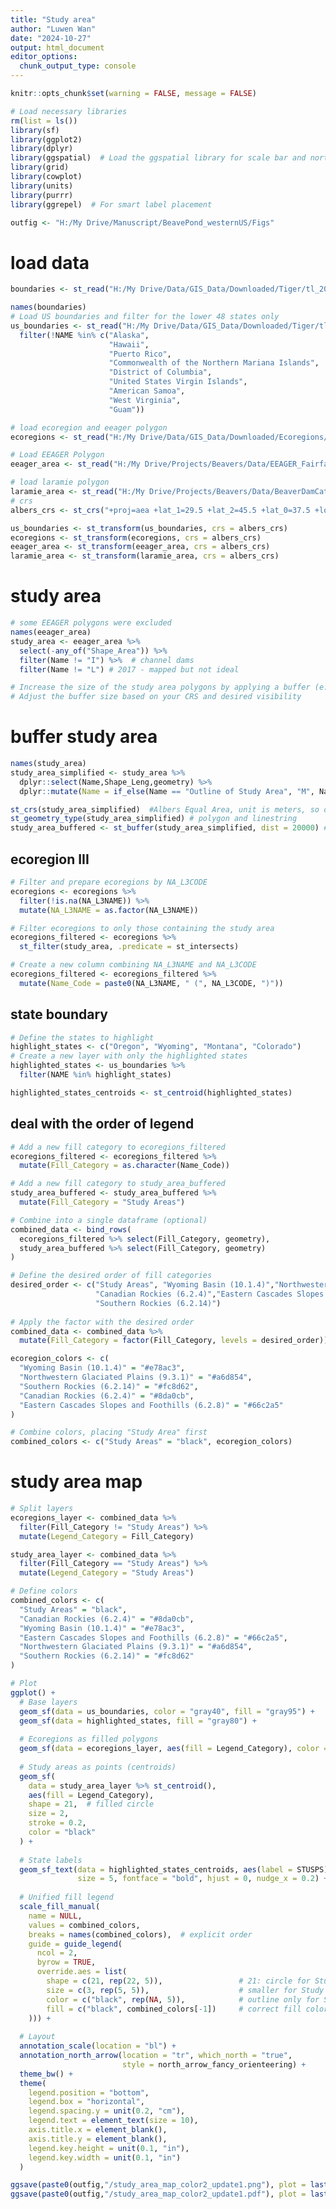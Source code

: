 ```yaml
---
title: "Study area"
author: "Luwen Wan"
date: "2024-10-27"
output: html_document
editor_options: 
  chunk_output_type: console
---
```

```r
knitr::opts_chunk$set(warning = FALSE, message = FALSE)
```


```r
# Load necessary libraries
rm(list = ls())
library(sf)
library(ggplot2)
library(dplyr)
library(ggspatial)  # Load the ggspatial library for scale bar and north arrow
library(grid)
library(cowplot)
library(units)
library(purrr)
library(ggrepel)  # For smart label placement

outfig <- "H:/My Drive/Manuscript/BeavePond_westernUS/Figs"
```

# load data 
```r
boundaries <- st_read("H:/My Drive/Data/GIS_Data/Downloaded/Tiger/tl_2017_us_state/tl_2017_us_state.shp")

names(boundaries)
# Load US boundaries and filter for the lower 48 states only
us_boundaries <- st_read("H:/My Drive/Data/GIS_Data/Downloaded/Tiger/tl_2017_us_state/tl_2017_us_state.shp") %>%
  filter(!NAME %in% c("Alaska", 
                      "Hawaii", 
                      "Puerto Rico",
                      "Commonwealth of the Northern Mariana Islands",
                      "District of Columbia",
                      "United States Virgin Islands",
                      "American Samoa",
                      "West Virginia",
                      "Guam"))

# load ecoregion and eeager polygon
ecoregions <- st_read("H:/My Drive/Data/GIS_Data/Downloaded/Ecoregions/NA_CEC_Eco_Level3/NA_CEC_Eco_Level3.shp")

# Load EEAGER Polygon 
eeager_area <- st_read("H:/My Drive/Projects/Beavers/Data/EEAGER_Fairfax_2023/Processed/EEAGER_GEEapp_Polygons.shp")

# load laramie polygon 
laramie_area <- st_read("H:/My Drive/Projects/Beavers/Data/BeaverDamCatalog/DamTraces_20240617_processed/Laramie_study_area/Laramie_study_area.shp")
# crs 
albers_crs <- st_crs("+proj=aea +lat_1=29.5 +lat_2=45.5 +lat_0=37.5 +lon_0=-96 +x_0=0 +y_0=0 +datum=WGS84 +units=m +no_defs")

us_boundaries <- st_transform(us_boundaries, crs = albers_crs)
ecoregions <- st_transform(ecoregions, crs = albers_crs)
eeager_area <- st_transform(eeager_area, crs = albers_crs)
laramie_area <- st_transform(laramie_area, crs = albers_crs)
```

# study area 
```r
# some EEAGER polygons were excluded 
names(eeager_area)
study_area <- eeager_area %>% 
  select(-any_of("Shape_Area")) %>% 
  filter(Name != "I") %>%  # channel dams 
  filter(Name != "L") # 2017 - mapped but not ideal

# Increase the size of the study area polygons by applying a buffer (e.g., 0.05 degrees or meters depending on CRS)
# Adjust the buffer size based on your CRS and desired visibility
```

# buffer study area 
```r
names(study_area)
study_area_simplified <- study_area %>% 
  dplyr::select(Name,Shape_Leng,geometry) %>%
  dplyr::mutate(Name = if_else(Name == "Outline of Study Area", "M", Name))

st_crs(study_area_simplified)  #Albers Equal Area, unit is meters, so don't need to reproject before applying the buffer 
st_geometry_type(study_area_simplified) # polygon and linestring
study_area_buffered <- st_buffer(study_area_simplified, dist = 20000) # 30,000 meters buffer
```

## ecoregion III
```r
# Filter and prepare ecoregions by NA_L3CODE
ecoregions <- ecoregions %>% 
  filter(!is.na(NA_L3NAME)) %>% 
  mutate(NA_L3NAME = as.factor(NA_L3NAME))

# Filter ecoregions to only those containing the study area
ecoregions_filtered <- ecoregions %>%
  st_filter(study_area, .predicate = st_intersects)

# Create a new column combining NA_L3NAME and NA_L3CODE
ecoregions_filtered <- ecoregions_filtered %>%
  mutate(Name_Code = paste0(NA_L3NAME, " (", NA_L3CODE, ")"))

```

## state boundary 
```r
# Define the states to highlight
highlight_states <- c("Oregon", "Wyoming", "Montana", "Colorado")
# Create a new layer with only the highlighted states
highlighted_states <- us_boundaries %>%
  filter(NAME %in% highlight_states)

highlighted_states_centroids <- st_centroid(highlighted_states)
```

## deal with the order of legend 
```r
# Add a new fill category to ecoregions_filtered
ecoregions_filtered <- ecoregions_filtered %>%
  mutate(Fill_Category = as.character(Name_Code))

# Add a new fill category to study_area_buffered
study_area_buffered <- study_area_buffered %>%
  mutate(Fill_Category = "Study Areas")

# Combine into a single dataframe (optional)
combined_data <- bind_rows(
  ecoregions_filtered %>% select(Fill_Category, geometry),
  study_area_buffered %>% select(Fill_Category, geometry)
)

# Define the desired order of fill categories
desired_order <- c("Study Areas", "Wyoming Basin (10.1.4)","Northwestern Glaciated Plains (9.3.1)",
                   "Canadian Rockies (6.2.4)","Eastern Cascades Slopes and Foothills (6.2.8)",
                   "Southern Rockies (6.2.14)")
                   
# Apply the factor with the desired order
combined_data <- combined_data %>%
  mutate(Fill_Category = factor(Fill_Category, levels = desired_order))

ecoregion_colors <- c(
  "Wyoming Basin (10.1.4)" = "#e78ac3",    
  "Northwestern Glaciated Plains (9.3.1)" = "#a6d854",  
  "Southern Rockies (6.2.14)" = "#fc8d62",  
  "Canadian Rockies (6.2.4)" = "#8da0cb",   
  "Eastern Cascades Slopes and Foothills (6.2.8)" = "#66c2a5" 
)

# Combine colors, placing "Study Area" first
combined_colors <- c("Study Areas" = "black", ecoregion_colors)

```

# study area map 
```r
# Split layers
ecoregions_layer <- combined_data %>% 
  filter(Fill_Category != "Study Areas") %>%
  mutate(Legend_Category = Fill_Category)

study_area_layer <- combined_data %>% 
  filter(Fill_Category == "Study Areas") %>%
  mutate(Legend_Category = "Study Areas")

# Define colors
combined_colors <- c(
  "Study Areas" = "black",
  "Canadian Rockies (6.2.4)" = "#8da0cb",
  "Wyoming Basin (10.1.4)" = "#e78ac3",
  "Eastern Cascades Slopes and Foothills (6.2.8)" = "#66c2a5",
  "Northwestern Glaciated Plains (9.3.1)" = "#a6d854",
  "Southern Rockies (6.2.14)" = "#fc8d62"
)

# Plot
ggplot() +
  # Base layers
  geom_sf(data = us_boundaries, color = "gray40", fill = "gray95") +
  geom_sf(data = highlighted_states, fill = "gray80") + 
  
  # Ecoregions as filled polygons
  geom_sf(data = ecoregions_layer, aes(fill = Legend_Category), color = NA) +
  
  # Study areas as points (centroids)
  geom_sf(
    data = study_area_layer %>% st_centroid(),
    aes(fill = Legend_Category),
    shape = 21,  # filled circle
    size = 2,
    stroke = 0.2,
    color = "black"
  ) +
  
  # State labels
  geom_sf_text(data = highlighted_states_centroids, aes(label = STUSPS),
               size = 5, fontface = "bold", hjust = 0, nudge_x = 0.2) +
  
  # Unified fill legend
  scale_fill_manual(
    name = NULL,
    values = combined_colors,
    breaks = names(combined_colors),  # explicit order
    guide = guide_legend(
      ncol = 2,
      byrow = TRUE,
      override.aes = list(
        shape = c(21, rep(22, 5)),                 # 21: circle for Study Areas, 22: square for others
        size = c(3, rep(5, 5)),                    # smaller for Study Area
        color = c("black", rep(NA, 5)),            # outline only for Study Area
        fill = c("black", combined_colors[-1])     # correct fill colors
    ))) +
  
  # Layout
  annotation_scale(location = "bl") +
  annotation_north_arrow(location = "tr", which_north = "true",
                         style = north_arrow_fancy_orienteering) +
  theme_bw() +
  theme(
    legend.position = "bottom",
    legend.box = "horizontal",
    legend.spacing.y = unit(0.2, "cm"),
    legend.text = element_text(size = 10),
    axis.title.x = element_blank(),
    axis.title.y = element_blank(),
    legend.key.height = unit(0.1, "in"),  
    legend.key.width = unit(0.1, "in")
  )
```

```r
ggsave(paste0(outfig,"/study_area_map_color2_update1.png"), plot = last_plot(), width = 6.5, height = 6, units = "in", dpi = 600)
ggsave(paste0(outfig,"/study_area_map_color2_update1.pdf"), plot = last_plot(), width = 6.5, height = 6, units = "in", dpi = 600)
```
